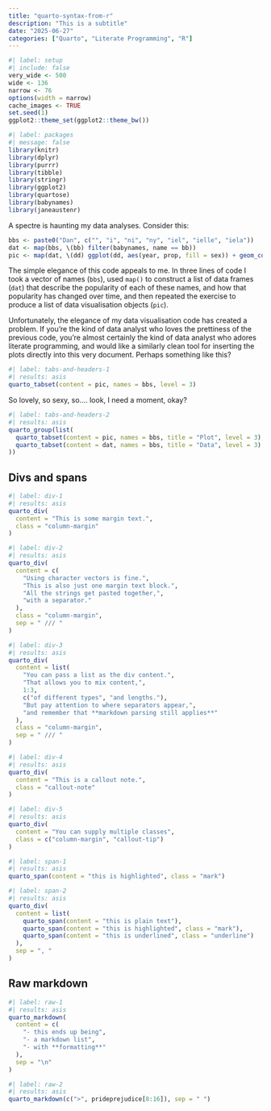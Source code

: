 ```yaml
---
title: "quarto-syntax-from-r"
description: "This is a subtitle"
date: "2025-06-27"
categories: ["Quarto", "Literate Programming", "R"]
--- 
```


<!--------------- my typical setup ----------------->

```r
#| label: setup
#| include: false
very_wide <- 500
wide <- 136
narrow <- 76
options(width = narrow)
cache_images <- TRUE
set.seed(1)
ggplot2::theme_set(ggplot2::theme_bw())
```

<!--------------- post begins here ----------------->

```r
#| label: packages
#| message: false
library(knitr)
library(dplyr)
library(purrr)
library(tibble)
library(stringr)
library(ggplot2)
library(quartose)
library(babynames)
library(janeaustenr)
```

A spectre is haunting my data analyses. Consider this:

```r
bbs <- paste0("Dan", c("", "i", "ni", "ny", "iel", "ielle", "iela"))
dat <- map(bbs, \(bb) filter(babynames, name == bb))
pic <- map(dat, \(dd) ggplot(dd, aes(year, prop, fill = sex)) + geom_col())
```

The simple elegance of this code appeals to me. In three lines of code I took a vector of names (`bbs`), used `map()` to construct a list of data frames (`dat`) that describe the popularity of each of these names, and how that popularity has changed over time, and then repeated the exercise to produce a list of data visualisation objects (`pic`). 

Unfortunately, the elegance of my data visualisation code has created a problem. If you're the kind of data analyst who loves the prettiness of the previous code, you're almost certainly the kind of data analyst who adores literate programming, and would like a similarly clean tool for inserting the plots directly into this very document. Perhaps something like this?

```r
#| label: tabs-and-headers-1
#| results: asis
quarto_tabset(content = pic, names = bbs, level = 3)
```

So lovely, so sexy, so.... look, I need a moment, okay?


```r
#| label: tabs-and-headers-2
#| results: asis
quarto_group(list(
  quarto_tabset(content = pic, names = bbs, title = "Plot", level = 3),
  quarto_tabset(content = dat, names = bbs, title = "Data", level = 3)
))
```

## Divs and spans

```r
#| label: div-1
#| results: asis
quarto_div(
  content = "This is some margin text.", 
  class = "column-margin"
)
```


```r
#| label: div-2
#| results: asis
quarto_div(
  content = c(
    "Using character vectors is fine.",
    "This is also just one margin text block.", 
    "All the strings get pasted together,",
    "with a separator."
  ),
  class = "column-margin",
  sep = " /// "
)
```


```r
#| label: div-3
#| results: asis
quarto_div(
  content = list(
    "You can pass a list as the div content.", 
    "That allows you to mix content,",
    1:3,
    c("of different types", "and lengths."),
    "But pay attention to where separators appear,",
    "and remember that **markdown parsing still applies**"
  ),
  class = "column-margin",
  sep = " /// "
)
```


```r
#| label: div-4
#| results: asis
quarto_div(
  content = "This is a callout note.",
  class = "callout-note"
)

```


```r
#| label: div-5
#| results: asis
quarto_div(
  content = "You can supply multiple classes",
  class = c("column-margin", "callout-tip")
)
```


```r
#| label: span-1
#| results: asis
quarto_span(content = "this is highlighted", class = "mark")
```

```r
#| label: span-2
#| results: asis
quarto_div(
  content = list(
    quarto_span(content = "this is plain text"),
    quarto_span(content = "this is highlighted", class = "mark"),
    quarto_span(content = "this is underlined", class = "underline")
  ),
  sep = ", "
)
```

## Raw markdown

```r
#| label: raw-1
#| results: asis
quarto_markdown(
  content = c(
    "- this ends up being",
    "- a markdown list", 
    "- with **formatting**"
  ),
  sep = "\n"
)
```

```r
#| label: raw-2
#| results: asis
quarto_markdown(c(">", prideprejudice[8:16]), sep = " ")
```


